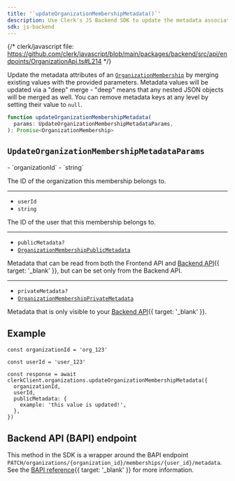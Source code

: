 ```yaml
---
title: '`updateOrganizationMembershipMetadata()`'
description: Use Clerk's JS Backend SDK to update the metadata associated with a user's organization membership.
sdk: js-backend
---
```


{/* clerk/javascript file: https://github.com/clerk/javascript/blob/main/packages/backend/src/api/endpoints/OrganizationApi.ts#L214 */}

Update the metadata attributes of an [`OrganizationMembership`](/docs/references/backend/types/backend-organization-membership) by merging existing values with the provided parameters. Metadata values will be updated via a "deep" merge - "deep" means that any nested JSON objects will be merged as well. You can remove metadata keys at any level by setting their value to `null`.

```ts
function updateOrganizationMembershipMetadata(
  params: UpdateOrganizationMembershipMetadataParams,
): Promise<OrganizationMembership>
```

## `UpdateOrganizationMembershipMetadataParams`

<Properties>
  - `organizationId`
  - `string`

  The ID of the organization this membership belongs to.

  ---

  - `userId`
  - `string`

  The ID of the user that this membership belongs to.

  ---

  - `publicMetadata?`
  - [`OrganizationMembershipPublicMetadata`](/docs/references/javascript/types/metadata#organization-membership-public-metadata)

  Metadata that can be read from both the Frontend API and [Backend API](/docs/reference/backend-api){{ target: '_blank' }}, but can be set only from the Backend API.

  ---

  - `privateMetadata?`
  - [`OrganizationMembershipPrivateMetadata`](/docs/references/javascript/types/metadata#organization-membership-private-metadata)

  Metadata that is only visible to your [Backend API](/docs/reference/backend-api){{ target: '_blank' }}.
</Properties>

## Example

<Include src="_partials/backend/usage" />

```tsx {{ mark: [[8, 10], 18] }}
const organizationId = 'org_123'

const userId = 'user_123'

const response = await clerkClient.organizations.updateOrganizationMembershipMetadata({
  organizationId,
  userId,
  publicMetadata: {
    example: 'this value is updated!',
  },
})
```

## Backend API (BAPI) endpoint

This method in the SDK is a wrapper around the BAPI endpoint `PATCH/organizations/{organization_id}/memberships/{user_id}/metadata`. See the [BAPI reference](/docs/reference/backend-api/tag/organization-memberships/patch/organizations/\{organization_id}/memberships/\{user_id}/metadata){{ target: '_blank' }} for more information.
